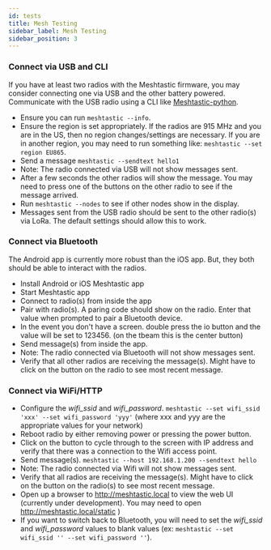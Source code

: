 ```yaml
---
id: tests
title: Mesh Testing
sidebar_label: Mesh Testing
sidebar_position: 3
---
```

### Connect via USB and CLI

If you have at least two radios with the Meshtastic firmware, you may consider connecting one via USB and the other battery powered. Communicate with the USB radio using a CLI like [Meshtastic-python](/docs/software/python/python-installation).

- Ensure you can run `meshtastic --info`.
- Ensure the region is set appropriately. If the radios are 915 MHz and you are in the US, then no region changes/settings are necessary. If you are in another region, you may need to run something like: `meshtastic --set region EU865`.
- Send a message `meshtastic --sendtext hello1`
- Note: The radio connected via USB will not show messages sent.
- After a few seconds the other radios will show the message. You may need to press one of the buttons on the other radio to see if the message arrived.
- Run `meshtastic --nodes` to see if other nodes show in the display.
- Messages sent from the USB radio should be sent to the other radio(s) via LoRa. The default settings should allow this to work.

### Connect via Bluetooth

The Android app is currently more robust than the iOS app. But, they both should be able to interact with the radios.

- Install Android or iOS Meshtastic app
- Start Meshtastic app
- Connect to radio(s) from inside the app
- Pair with radio(s). A paring code should show on the radio. Enter that value when prompted to pair a Bluetooth device.
- In the event you don't have a screen. double press the io button and the value will be set to 123456. (on the tbeam this is the center button)
- Send message(s) from inside the app.
- Note: The radio connected via Bluetooth will not show messages sent.
- Verify that all other radios are receiving the message(s). Might have to click on the button on the radio to see most recent message.

### Connect via WiFi/HTTP

- Configure the _wifi_ssid_ and _wifi_password_. `meshtastic --set wifi_ssid 'xxx' --set wifi_password 'yyy'` (where xxx and yyy are the appropriate values for your network)
- Reboot radio by either removing power or pressing the power button.
- Click on the button to cycle through to the screen with IP address and verify that there was a connection to the Wifi access point.
- Send message(s). `meshtastic --host 192.168.1.200 --sendtext hello`
- Note: The radio connected via Wifi will not show messages sent.
- Verify that all radios are receiving the message(s). Might have to click on the button on the radio(s) to see most recent message.
- Open up a browser to http://meshtastic.local to view the web UI (currently under development). You may need to open http://meshtastic.local/static )
- If you want to switch back to Bluetooth, you will need to set the _wifi_ssid_ and _wifi_password_ values to blank values (ex: `meshtastic --set wifi_ssid '' --set wifi_password ''`).
